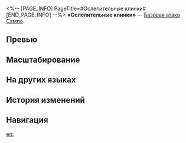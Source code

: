 <%-- [PAGE_INFO]
PageTitle=#Ослепительные клинки#
[END_PAGE_INFO] --%>
{{Навык Инфобокс
|Название         = Ослепительные клинки
|Изображение      = Навык Ослепительные клинки.png
|Персонаж         = Сампо
|Тип              = Базовая атака
|Тэг              = Одиночная атака
|УронСтойк        = 10
|ЭнергияГен       = 20
|Энергия          = 
|Длительность     = 
|Описание         = Наносит выбранному противнику ветряной урон, равный {{Цвет|Выделенный|50%—110%}} от силы атаки Сампо.
|Свойство1        = 
|Масштабирование1 = 
}}
'''«Ослепительные клинки»''' — [[Базовая атака]] [[Сампо]].

==Превью==
{{Превью
|Файл = Ослепительные клинки Превью
}}

==Масштабирование==
{{Масштабирование навыка
|50%;60%;70%;80%;90%;100%;110%;120%;130%;140%
}}

==На других языках==
{{На других языках
|en   = Dazzling Blades
|zhs  = 酷炫的刀花
|zht  = 酷炫的刀花
|ja   = {{Rubi|眩|まばゆ}}い{{Rubi|刃紋|はもん}}
|ko   = 화려한 도흔
|es   = Filos cegadores
|fr   = Lames éblouissantes
|ru   = Ослепительные клинки
|th   = Dazzling Blades
|vi   = Lưỡi Đao Lóe Sáng
|de   = Schwirrende Klingen
|id   = Dazzling Blades
|pt   = Lâminas Ofuscantes
}}

==История изменений==
{{История изменений|3.5}}

==Навигация==
{{Навык Навбокс|Сампо}}

[[en:]]